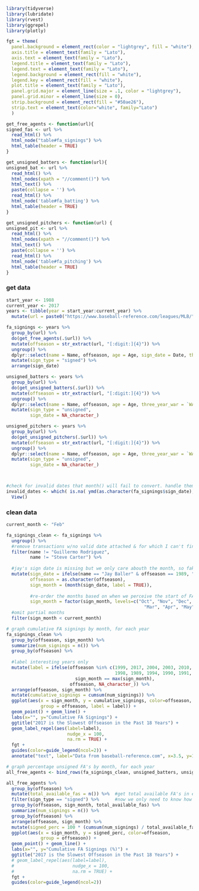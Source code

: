 


```r
library(tidyverse)
library(lubridate)
library(rvest)
library(ggrepel)
library(plotly)

fgt = theme(
  panel.background = element_rect(color = "lightgrey", fill = "white"),
  axis.title = element_text(family = "Lato"),
  axis.text = element_text(family = "Lato"),
  legend.title = element_text(family = "Lato"),
  legend.text = element_text(family = "Lato"),
  legend.background = element_rect(fill = "white"),
  legend.key = element_rect(fill = "white"),
  plot.title = element_text(family = "Lato"),
  panel.grid.major = element_line(size = .1, color = "lightgrey"),
  panel.grid.minor = element_line(size = 0),
  strip.background = element_rect(fill = "#50ae26"),
  strip.text = element_text(color="white", family="Lato")
  )


```

```r
get_free_agents <- function(url){
signed_fas <- url %>%
  read_html() %>%
  html_node("table#fa_signings") %>%
  html_table(header = TRUE)
}

get_unsigned_batters <- function(url){
unsigned_bat <- url %>%
  read_html() %>%
  html_nodes(xpath = "//comment()") %>%
  html_text() %>%
  paste(collapse = '') %>%
  read_html() %>%
  html_node('table#fa_batting') %>%
  html_table(header = TRUE)
}

get_unsigned_pitchers <- function(url) {
unsigned_pit <- url %>%
  read_html() %>%
  html_nodes(xpath = "//comment()") %>%
  html_text() %>%
  paste(collapse = '') %>%
  read_html() %>%
  html_node('table#fa_pitching') %>%
  html_table(header = TRUE)
}


```


### get data

```r
start_year <- 1988
current_year <- 2017
years <- tibble(year = start_year:current_year) %>%
  mutate(url = paste0("https://www.baseball-reference.com/leagues/MLB/", year, "-free-agents.shtml"))

fa_signings <- years %>%
  group_by(url) %>%
  do(get_free_agents(.$url)) %>%
  mutate(offseason = str_extract(url, "[:digit:]{4}")) %>%
  ungroup() %>%
  dplyr::select(name = Name, offseason, age = Age, sign_date = Date, three_year_war = `WAR3`) %>%
  mutate(sign_type = "signed") %>%
  arrange(sign_date)

unsigned_batters <- years %>%
  group_by(url) %>%
  do(get_unsigned_batters(.$url)) %>%
  mutate(offseason = str_extract(url, "[:digit:]{4}")) %>%
  ungroup() %>%
  dplyr::select(name = Name, offseason, age = Age, three_year_war = `WAR3`) %>%
  mutate(sign_type = "unsigned",
         sign_date = NA_character_)

unsigned_pitchers <- years %>%
  group_by(url) %>%
  do(get_unsigned_pitchers(.$url)) %>%
  mutate(offseason = str_extract(url, "[:digit:]{4}")) %>%
  ungroup() %>%
  dplyr::select(name = Name, offseason, age = Age, three_year_war = `WAR3`) %>%
  mutate(sign_type = "unsigned",
         sign_date = NA_character_)



#check for invalid dates that month() will fail to convert. handle them manually later
invalid_dates <- which( is.na( ymd(as.character(fa_signings$sign_date), tz="UTC") ) ) %>%
  View()

```

### clean data

```r
current_month <- "Feb"

fa_signings_clean <- fa_signings %>%
  ungroup() %>%
  #remove transactions w/no valid date attached & for which I can't find info
  filter(name != "Guillermo Rodriguez",
         name != "Steve Carter") %>%
  
  #jay's sign date is missing but we only care abouth the month, so fake it
  mutate(sign_date = ifelse(name == "Jay Baller" & offseason == 1989, "1990-01-01", sign_date),
         offseason = as.character(offseason),
         sign_month = (month(sign_date, label = TRUE)),
         
         #re-order the months based on when we perceive the start of FA season to be
         sign_month = factor(sign_month, levels=c("Oct", "Nov", "Dec", "Jan", "Feb",
                                                    "Mar", "Apr", "May", "Jun", "Jul", "Aug", "Sep"))) %>%
  #omit partial months
  filter(sign_month < current_month)


```

```r
# graph cumulative FA signings by month, for each year
fa_signings_clean %>%
  group_by(offseason, sign_month) %>%
  summarize(num_signings = n()) %>%
  group_by(offseason) %>%
  
  #label interesting years only
  mutate(label = ifelse(offseason %in% c(1999, 2017, 2004, 2003, 2010, 2011,
                                         1998, 1989, 1994, 1990, 1991, 1993) & 
                          sign_month == max(sign_month), 
                        offseason, NA_character_)) %>%
  arrange(offseason, sign_month) %>%
  mutate(cumulative_signings = cumsum(num_signings)) %>%
  ggplot(aes(x = sign_month, y = cumulative_signings, color=offseason, 
             group = offseason, label = label)) +
  geom_point() + geom_line() +
  labs(x="", y="Cumulative FA Signings") +
  ggtitle("2017 is the Slowest Offseason in the Past 18 Years") +
  geom_label_repel(aes(label=label),
                       nudge_x = 100,
                       na.rm = TRUE) +
  fgt +
  guides(color=guide_legend(ncol=2)) +
  annotate("text", label="Data from baseball-reference.com", x=3.5, y=1, size = 2.5)


```

```r

# graph percentage unsigned FA's by month, for each year
all_free_agents <- bind_rows(fa_signings_clean, unsigned_batters, unsigned_pitchers)

all_free_agents %>% 
  group_by(offseason) %>%
  mutate(total_available_fas = n()) %>%  #get total available FA's in each offseason
  filter(sign_type == "signed") %>%      #now we only need to know how many signed each month
  group_by(offseason, sign_month, total_available_fas) %>%
  summarize(num_signings = n()) %>%
  group_by(offseason) %>%
  arrange(offseason, sign_month) %>%
  mutate(signed_perc = 100 * (cumsum(num_signings) / total_available_fas)) %>%
  ggplot(aes(x = sign_month, y = signed_perc, color=offseason, 
             group = offseason)) +
  geom_point() + geom_line() +
  labs(x="", y="Cumulative FA Signings (%)") +
  ggtitle("2017 is the Slowest Offseason in the Past 18 Years") +
  # geom_label_repel(aes(label=label),
  #                      nudge_x = 100,
  #                      na.rm = TRUE) +
  fgt +
  guides(color=guide_legend(ncol=2))
  


```